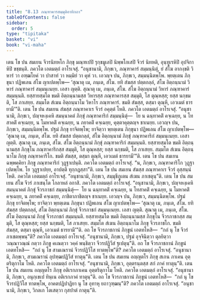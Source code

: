```yaml
---
title: "8.13 ภณฺฑาคารสมฺมุติอาทิกถา"
tableOfContents: false
sidebar:
  order: 5
type: "tipitaka"
basket: "vi"
book: "vi-maha"
---
```



<DynamicBreadcrumb />

<Division number="343" book="vi-maha">

<Paragraph number="1610" book="vi-maha">
เตน โข ปน สมเยน จีวรนิทหโก ภิกฺขุ มณฺฑเปปิ รุกฺขมูเลปิ นิพฺพโกเสปิ จีวรํ นิทหติ, อุนฺทูเรหิปิ อุปจิกาหิปิ ขชฺชนฺติ. ภควโต เอตมตฺถํ อาโรเจสุํ. “อนุชานามิ, ภิกฺขเว, ภณฺฑาคารํ สมฺมนฺนิตุํ, ยํ สํโฆ อากงฺขติ วิหารํ วา อฑฺฒโยคํ วา ปาสาทํ วา หมฺมิยํ วา คุหํ วา. เอวญฺจ ปน, ภิกฺขเว, สมฺมนฺนิตพฺโพ. พฺยตฺเตน ภิกฺขุนา ปฏิพเลน สํโฆ ญาเปตพฺโพ—
</Paragraph>

<Paragraph number="1611" book="vi-maha">
‘สุณาตุ เม, ภนฺเต, สํโฆ. ยทิ สํฆสฺส ปตฺตกลฺลํ, สํโฆ อิตฺถนฺนามํ วิหารํ ภณฺฑาคารํ สมฺมนฺเนยฺย. เอสา ญตฺติ.
</Paragraph>

<Paragraph number="1612" book="vi-maha">
สุณาตุ เม, ภนฺเต, สํโฆ. สํโฆ อิตฺถนฺนามํ วิหารํ ภณฺฑาคารํ สมฺมนฺนติ. ยสฺสายสฺมโต ขมติ อิตฺถนฺนามสฺส วิหารสฺส ภณฺฑาคารสฺส สมฺมุติ, โส ตุณฺหสฺส; ยสฺส นกฺขมติ, โส ภาเสยฺย.
</Paragraph>

<Paragraph number="1613" book="vi-maha">
สมฺมโต สํเฆน อิตฺถนฺนาโม วิหาโร ภณฺฑาคารํ. ขมติ สํฆสฺส, ตสฺมา ตุณฺหี, เอวเมตํ ธารยามี’”ติ.
</Paragraph>

<Paragraph number="1614" book="vi-maha">
เตน โข ปน สมเยน สํฆสฺส ภณฺฑาคาเร จีวรํ อคุตฺตํ โหติ. ภควโต เอตมตฺถํ อาโรเจสุํ. “อนุชานามิ, ภิกฺขเว, ปญฺจหงฺเคหิ สมนฺนาคตํ ภิกฺขุํ ภณฺฑาคาริกํ สมฺมนฺนิตุํ—  โย น ฉนฺทาคติํ คจฺเฉยฺย, น โทสาคติํ คจฺเฉยฺย, น โมหาคติํ คจฺเฉยฺย, น ภยาคติํ คจฺเฉยฺย, คุตฺตาคุตฺตญฺจ ชาเนยฺย. เอวญฺจ ปน, ภิกฺขเว, สมฺมนฺนิตพฺโพ. ปฐมํ ภิกฺขุ ยาจิตพฺโพ; ยาจิตฺวา พฺยตฺเตน ภิกฺขุนา ปฏิพเลน สํโฆ ญาเปตพฺโพ—
</Paragraph>

<Paragraph number="1615" book="vi-maha">
‘สุณาตุ เม, ภนฺเต, สํโฆ. ยทิ สํฆสฺส ปตฺตกลฺลํ, สํโฆ อิตฺถนฺนามํ ภิกฺขุํ ภณฺฑาคาริกํ สมฺมนฺเนยฺย. เอสา ญตฺติ.
</Paragraph>

<Paragraph number="1616" book="vi-maha">
สุณาตุ เม, ภนฺเต, สํโฆ. สํโฆ อิตฺถนฺนามํ ภิกฺขุํ ภณฺฑาคาริกํ สมฺมนฺนติ. ยสฺสายสฺมโต ขมติ อิตฺถนฺนามสฺส ภิกฺขุโน ภณฺฑาคาริกสฺส สมฺมุติ, โส ตุณฺหสฺส; ยสฺส นกฺขมติ, โส ภาเสยฺย.
</Paragraph>

<Paragraph number="1617" book="vi-maha">
สมฺมโต สํเฆน อิตฺถนฺนาโม ภิกฺขุ ภณฺฑาคาริโก. ขมติ สํฆสฺส, ตสฺมา ตุณฺหี, เอวเมตํ ธารยามี’”ติ.
</Paragraph>

<Paragraph number="1618" book="vi-maha">
เตน โข ปน สมเยน ฉพฺพคฺคิยา ภิกฺขู ภณฺฑาคาริกํ วุฏฺฐาเปนฺติ. ภควโต เอตมตฺถํ อาโรเจสุํ. “น, ภิกฺขเว, ภณฺฑาคาริโก วุฏฺฐาเปตพฺโพ. โย วุฏฺฐาเปยฺย, อาปตฺติ ทุกฺกฏสฺสา”ติ.
</Paragraph>

<Paragraph number="1619" book="vi-maha">
เตน โข ปน สมเยน สํฆสฺส ภณฺฑาคาเร จีวรํ อุสฺสนฺนํ โหติ. ภควโต เอตมตฺถํ อาโรเจสุํ. “อนุชานามิ, ภิกฺขเว, สมฺมุขีภูเตน สํเฆน ภาเชตุนฺ”ติ.
</Paragraph>

<Paragraph number="1620" book="vi-maha">
เตน โข ปน สมเยน สํโฆ จีวรํ ภาเชนฺโต โกลาหลํ อกาสิ. ภควโต เอตมตฺถํ อาโรเจสุํ. “อนุชานามิ, ภิกฺขเว, ปญฺจหงฺเคหิ สมนฺนาคตํ ภิกฺขุํ จีวรภาชกํ สมฺมนฺนิตุํ—  โย น ฉนฺทาคติํ คจฺเฉยฺย, น โทสาคติํ คจฺเฉยฺย, น โมหาคติํ คจฺเฉยฺย, น ภยาคติํ คจฺเฉยฺย, ภาชิตาภาชิตญฺจ ชาเนยฺย. เอวญฺจ ปน, ภิกฺขเว, สมฺมนฺนิตพฺโพ. ปฐมํ ภิกฺขุ ยาจิตพฺโพ; ยาจิตฺวา พฺยตฺเตน ภิกฺขุนา ปฏิพเลน สํโฆ ญาเปตพฺโพ—
</Paragraph>

<Paragraph number="1621" book="vi-maha">
‘สุณาตุ เม, ภนฺเต, สํโฆ. ยทิ สํฆสฺส ปตฺตกลฺลํ, สํโฆ อิตฺถนฺนามํ ภิกฺขุํ จีวรภาชกํ สมฺมนฺเนยฺย. เอสา ญตฺติ.
</Paragraph>

<Paragraph number="1622" book="vi-maha">
สุณาตุ เม, ภนฺเต, สํโฆ. สํโฆ อิตฺถนฺนามํ ภิกฺขุํ จีวรภาชกํ สมฺมนฺนติ. ยสฺสายสฺมโต ขมติ อิตฺถนฺนามสฺส ภิกฺขุโน จีวรภาชกสฺส สมฺมุติ, โส ตุณฺหสฺส; ยสฺส นกฺขมติ, โส ภาเสยฺย.
</Paragraph>

<Paragraph number="1623" book="vi-maha">
สมฺมโต สํเฆน อิตฺถนฺนาโม ภิกฺขุ จีวรภาชโก. ขมติ สํฆสฺส, ตสฺมา ตุณฺหี, เอวเมตํ ธารยามี’”ติ.
</Paragraph>

<Paragraph number="1624" book="vi-maha">
อถ โข จีวรภาชกานํ ภิกฺขูนํ เอตทโหสิ—  “กถํ นุ โข จีวรํ ภาเชตพฺพนฺ”ติ? ภควโต เอตมตฺถํ อาโรเจสุํ. “อนุชานามิ, ภิกฺขเว, ปฐมํ อุจฺจินิตฺวา ตุลยิตฺวา วณฺณาวณฺณํ กตฺวา ภิกฺขู คเณตฺวา วคฺคํ พนฺธิตฺวา จีวรปฏิวีสํ ฐเปตุนฺ”ติ.
</Paragraph>

<Paragraph number="1625" book="vi-maha">
อถ โข จีวรภาชกานํ ภิกฺขูนํ เอตทโหสิ—  “กถํ นุ โข สามเณรานํ จีวรปฏิวีโส ทาตพฺโพ”ติ? ภควโต เอตมตฺถํ อาโรเจสุํ. “อนุชานามิ, ภิกฺขเว, สามเณรานํ อุปฑฺฒปฏิวีสํ ทาตุนฺ”ติ.
</Paragraph>

<Paragraph number="1626" book="vi-maha">
เตน โข ปน สมเยน อญฺญตโร ภิกฺขุ สเกน ภาเคน อุตฺตริตุกาโม โหติ. ภควโต เอตมตฺถํ อาโรเจสุํ. “อนุชานามิ, ภิกฺขเว, อุตฺตรนฺตสฺส สกํ ภาคํ ทาตุนฺ”ติ.
</Paragraph>

<Paragraph number="1627" book="vi-maha">
เตน โข ปน สมเยน อญฺญตโร ภิกฺขุ อติเรกภาเคน อุตฺตริตุกาโม โหติ. ภควโต เอตมตฺถํ อาโรเจสุํ. “อนุชานามิ, ภิกฺขเว, อนุกฺเขเป ทินฺเน อติเรกภาคํ ทาตุนฺ”ติ.
</Paragraph>

<Paragraph number="1628" book="vi-maha">
อถ โข จีวรภาชกานํ ภิกฺขูนํ เอตทโหสิ—  “กถํ นุ โข จีวรปฏิวีโส ทาตพฺโพ, อาคตปฏิปาฏิยา นุ โข อุทาหุ ยถาวุฑฺฒนฺ”ติ? ภควโต เอตมตฺถํ อาโรเจสุํ. “อนุชานามิ, ภิกฺขเว, วิกลเก โตเสตฺวา กุสปาตํ กาตุนฺ”ติ.
</Paragraph>
</Division>
